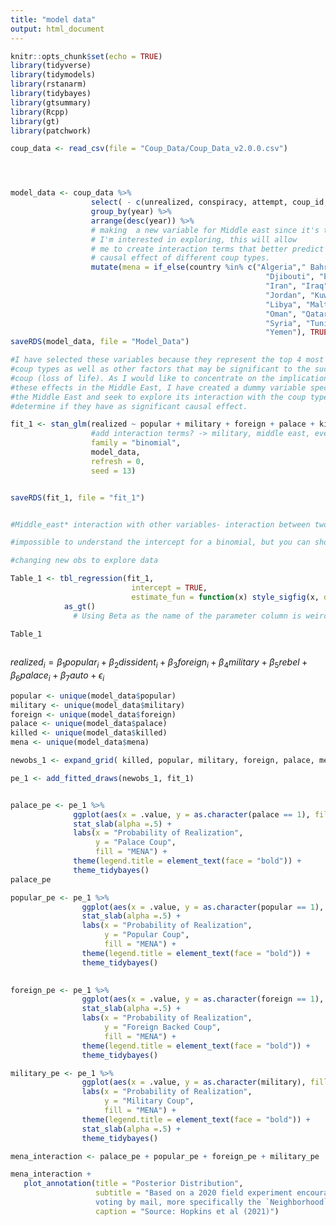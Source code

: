 ```yaml
---
title: "model data"
output: html_document
---
```


```r
knitr::opts_chunk$set(echo = TRUE)
library(tidyverse)
library(tidymodels)
library(rstanarm)
library(tidybayes)
library(gtsummary)
library(Rcpp)
library(gt)
library(patchwork)
```

```r

coup_data <- read_csv(file = "Coup_Data/Coup_Data_v2.0.0.csv")




model_data <- coup_data %>% 
                  select( - c(unrealized, conspiracy, attempt, coup_id, day, noharm)) %>%
                  group_by(year) %>% 
                  arrange(desc(year)) %>% 
                  # making  a new variable for Middle east since it's the region
                  # I'm interested in exploring, this will allow
                  # me to create interaction terms that better predict the
                  # causal effect of different coup types.
                  mutate(mena = if_else(country %in% c("Algeria"," Bahrain", 
                                                         "Djibouti", "Egypt", 
                                                         "Iran", "Iraq", "Israel", 
                                                         "Jordan", "Kuwait", "Lebanon",
                                                         "Libya", "Malta", "Morocco",
                                                         "Oman", "Qatar", "Saudi Arabia", 
                                                         "Syria", "Tunisia", "United Arab Emirates",
                                                         "Yemen"), TRUE, FALSE))
saveRDS(model_data, file = "Model_Data")
```

```r

#I have selected these variables because they represent the top 4 most common
#coup types as well as other factors that may be significant to the success of a
#coup (loss of life). As I would like to concentrate on the implications of
#these effects in the Middle East, I have created a dummy variable specific to
#the Middle East and seek to explore its interaction with the coup types to
#determine if they have as significant causal effect.

fit_1 <- stan_glm(realized ~ popular + military + foreign + palace + killed + mena - 1 + mena*popular + mena*military +  mena*foreign + mena*palace,
                  #add interaction terms? -> military, middle east, event_type, military*middle east?
                  family = "binomial",
                  model_data,
                  refresh = 0,
                  seed = 13)


saveRDS(fit_1, file = "fit_1")


#Middle_east* interaction with other variables- interaction between two terms that matter - one model that captures the complete reality 

#impossible to understand the intercept for a binomial, but you can show that event_type is significant -> create posterior plot -> explore with different newobs 

#changing new obs to explore data
```




```r
Table_1 <- tbl_regression(fit_1, 
                           intercept = TRUE, 
                           estimate_fun = function(x) style_sigfig(x, digits = 4)) %>%
            as_gt()
              # Using Beta as the name of the parameter column is weird.
              
Table_1



```


$realized_{i} =  \beta_1 popular_{i} + \beta_2 dissident_{i} +  \beta_3 foreign_{i} + \beta_4 military + \beta_5 rebel + \beta_6 palace_{i} + \beta_7 auto + \epsilon_{i}$ 

```r


popular <- unique(model_data$popular)
military <- unique(model_data$military)
foreign <- unique(model_data$foreign)
palace <- unique(model_data$palace)
killed <- unique(model_data$killed)
mena <- unique(model_data$mena)

newobs_1 <- expand_grid( killed, popular, military, foreign, palace, mena) 

pe_1 <- add_fitted_draws(newobs_1, fit_1) 


palace_pe <- pe_1 %>% 
              ggplot(aes(x = .value, y = as.character(palace == 1), fill = mena)) +
              stat_slab(alpha =.5) +
              labs(x = "Probability of Realization",
                   y = "Palace Coup",
                   fill = "MENA") +
              theme(legend.title = element_text(face = "bold")) +
              theme_tidybayes() 
palace_pe

```

```r

popular_pe <- pe_1 %>% 
                ggplot(aes(x = .value, y = as.character(popular == 1), fill = mena)) +
                stat_slab(alpha =.5) +
                labs(x = "Probability of Realization",
                     y = "Popular Coup",
                     fill = "MENA") +
                theme(legend.title = element_text(face = "bold")) +
                theme_tidybayes()
 
```

```r
foreign_pe <- pe_1 %>% 
                ggplot(aes(x = .value, y = as.character(foreign == 1), fill = mena)) +
                stat_slab(alpha =.5) +
                labs(x = "Probability of Realization",
                     y = "Foreign Backed Coup",
                     fill = "MENA") +
                theme(legend.title = element_text(face = "bold")) +
                theme_tidybayes()
```

```r
military_pe <- pe_1 %>% 
                ggplot(aes(x = .value, y = as.character(military), fill = mena)) +
                labs(x = "Probability of Realization",
                     y = "Military Coup",
                     fill = "MENA") +
                theme(legend.title = element_text(face = "bold")) +
                stat_slab(alpha =.5) +
                theme_tidybayes()
```

```r

mena_interaction <- palace_pe + popular_pe + foreign_pe + military_pe

mena_interaction +
   plot_annotation(title = "Posterior Distribution",
                   subtitle = "Based on a 2020 field experiment encouraging
                   voting by mail, more specifically the `Neighborhood` treatment",
                   caption = "Source: Hopkins et al (2021)") 

```

